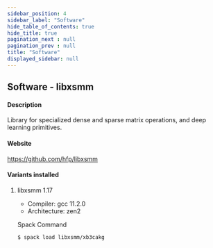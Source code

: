 ```yaml
---
sidebar_position: 4
sidebar_label: "Software"
hide_table_of_contents: true
hide_title: true
pagination_next : null
pagination_prev : null
title: "Software"
displayed_sidebar: null
---
```


## Software - libxsmm


#### Description
Library for specialized dense and sparse matrix operations, and deep learning primitives.

#### Website
https://github.com/hfp/libxsmm

#### Variants installed

1. libxsmm 1.17

    - Compiler: gcc 11.2.0
    - Architecture: zen2

    Spack Command
    ```bash
    $ spack load libxsmm/xb3cakg
    ```
